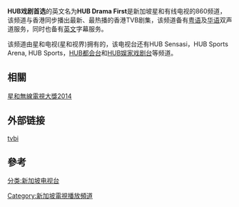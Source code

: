 {{Unreferenced|time=2020-06-22T00:22:11+00:00}}
{{Infobox TV channel
| name             = HUB戏剧首选
| logofile         = 
| logosize         = 
| logoalt          = 
| logo2            = 
| launch           = 2014年6月2日
| closed date      = 
| picture format   = （[[高清|高清]]）16:9 [[1080i|1080i]]
|language    = [[粤语|粤语]] <br> [[华語|华語]]（备有双声道服务） 
| share            = 
| share as of      = 
| share source     = 
| network          = 星和视界
| owner            = 星和、[[TVBI|TVBI]]
| motto            = 
| country          = {{SIN}}
| broadcast area   = {{SIN}}
| headquarters     = 
| sister names     = 
| timeshift names  = 
| web              = 
| terr serv 1      = 
| terr chan 1      = 
| terr serv 2      = 
| terr chan 2      = 
| sat serv 1       = 
| sat chan 1       = 
| cable serv 1     =[[星和视界|星和视界]]
| cable chan 1     = 频道 860
}}

'''HUB戏剧首选'''的英文名为'''HUB Drama First'''是新加坡星和有线电视的860频道，该频道与香港同步播出最新、最热播的香港TVB剧集，该频道备有[[粤语|粤语]]及[[华语|华语]]双声道服务，同时也备有[[英文|英文]]字幕服务。

该频道由星和电视(星和视界)拥有的，该电视台还有HUB Sensasi，HUB Sports Arena, HUB Sports，[[HUB都会台|HUB都会台]]和[[HUB娱家戏剧台|HUB娱家戏剧台]]等频道。

==相關==
[[星和無線電視大獎2014|星和無線電視大獎2014]]

==外部链接==
[http://b.tvb.com/tvbi/category/telecast-program-licensing/singapore-telecast-program-licensing-2/    tvbi]{{Wayback|url=http://b.tvb.com/tvbi/category/telecast-program-licensing/singapore-telecast-program-licensing-2/ |date=20141128183857 }}

==參考==
{{REFLIST}}
{{新加坡电视台}}
{{電視廣播有限公司頻道}}
[[分类:新加坡电视台|分类:新加坡电视台]]
[[Category:新加坡電視播放頻道|Category:新加坡電視播放頻道]]
{{TV-stub}}